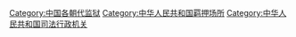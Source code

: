 {{Catmore}}

[[Category:中国各朝代监狱|Category:中国各朝代监狱]]
[[Category:中华人民共和国羁押场所|Category:中华人民共和国羁押场所]]
[[Category:中华人民共和国司法行政机关|Category:中华人民共和国司法行政机关]]